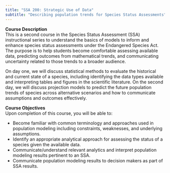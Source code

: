 ```yaml
---
title: "SSA 200: Strategic Use of Data"
subtitle: "Describing population trends for Species Status Assessments"
---
```

  
__Course Description__   
This is a second course in the Species Status Assessment (SSA)
instructional series to understand the basics of models to inform and
enhance species status assessments under the Endangered Species Act. The
purpose is to help students become comfortable assessing available data,
predicting outcomes from mathematical trends, and communicating
uncertainty related to those trends to a broader audience.  
  
On day one, we will discuss statistical methods to evaluate the historical
and current state of a species, including identifying the data types available
and interpreting tables and figures in the scientific literature. On the
second day, we will discuss projection models to predict the future
population trends of species across alternative scenarios and how to
communicate assumptions and outcomes effectively.
  
__Course Objectives__  
Upon completion of this course, you will be able to:  
  
* Become familiar with common terminology and approaches used in
population modeling including constraints, weaknesses, and underlying assumptions.  
* Identify an appropriate analytical approach for assessing the status of a species given the available data.  
* Communicate/understand relevant analytics and interpret population modeling results pertinent to an SSA.  
* Communicate population modeling results to decision makers as part of SSA results.
